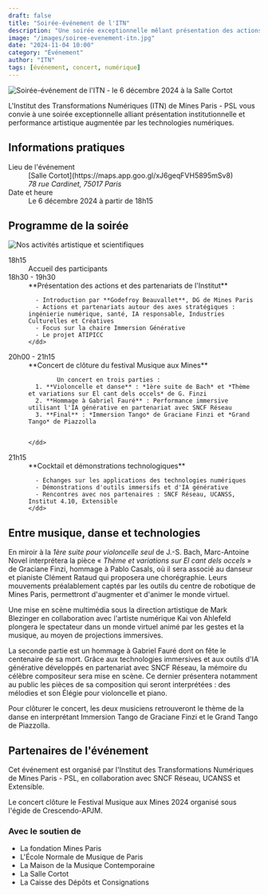 ```yaml
---
draft: false
title: "Soirée-événement de l'ITN"
description: "Une soirée exceptionnelle mêlant présentation des actions de l'Institut et concert immersif, suivie d'un cocktail networking avec démonstrations technologiques."
image: "/images/soiree-evenement-itn.jpg"
date: "2024-11-04 10:00"
category: "Événement"
author: "ITN"
tags: [événement, concert, numérique]
---
```



<Image
  src={heroImage}
  alt="Soirée-événement de l'ITN - le 6 décembre 2024 à la Salle Cortot"
  loading="eager"
/>

L'Institut des Transformations Numériques (ITN) de Mines Paris - PSL vous convie à une soirée exceptionnelle alliant présentation institutionnelle et performance artistique augmentée par les technologies numériques.

## Informations pratiques

<dl>
  <dt>Lieu de l'événement</dt>
  <dd>
    [Salle Cortot](https://maps.app.goo.gl/xJ6geqFVH5895mSv8)
    <address>78 rue Cardinet, 75017 Paris</address>
  </dd>

  <dt>Date et heure</dt>
  <dd>Le 6 décembre 2024 à partir de 18h15</dd>
</dl>

## Programme de la soirée

<Image
  src={concertImage}
  alt="Nos activités artistique et scientifiques"
  loading="lazy"
/>

<dl className="divide-y divide-gray-100">
  <div className="px-4 py-6 sm:grid sm:grid-cols-3 sm:gap-4 sm:px-6">
    <dt className="font-medium text-gray-900">
      <time datetime="2024-12-06T18:15">18h15</time>
    </dt>
    <dd className="mt-1 leading-6 text-gray-700 sm:col-span-2 sm:mt-0">
      Accueil des participants
    </dd>
  </div>

  <div className="px-4 py-6 sm:grid sm:grid-cols-3 sm:gap-4 sm:px-6">
    <dt className="font-medium text-gray-900">
      <time datetime="2024-12-06T18:30">18h30 - 19h30</time>
    </dt>
    <dd className="mt-1 leading-6 text-gray-700 sm:col-span-2 sm:mt-0">
      **Présentation des actions et des partenariats de l'Institut**

      - Introduction par **Godefroy Beauvallet**, DG de Mines Paris
      - Actions et partenariats autour des axes stratégiques : ingénierie numérique, santé, IA responsable, Industries Culturelles et Créatives
      - Focus sur la chaire Immersion Générative
      - Le projet ATIPICC
    </dd>

  </div>

  <div className="px-4 py-6 sm:grid sm:grid-cols-3 sm:gap-4 sm:px-6">
    <dt className="font-medium text-gray-900">
      <time datetime="2024-12-06T20:00">20h00 - 21h15</time>
    </dt>
    <dd className="mt-1 leading-6 text-gray-700 sm:col-span-2 sm:mt-0">
      **Concert de clôture du festival Musique aux Mines**

            Un concert en trois parties :
      1. **Violoncelle et danse** : *1ère suite de Bach* et *Thème et variations sur El cant dels occels* de G. Finzi
      2. **Hommage à Gabriel Fauré** : Performance immersive utilisant l'IA générative en partenariat avec SNCF Réseau
      3. **Final** : *Immersion Tango* de Graciane Finzi et *Grand Tango* de Piazzolla


    </dd>

  </div>

  <div className="px-4 py-6 sm:grid sm:grid-cols-3 sm:gap-4 sm:px-6">
    <dt className="font-medium text-gray-900">
      <time datetime="2024-12-06T21:15">21h15</time>
    </dt>
    <dd className="mt-1 leading-6 text-gray-700 sm:col-span-2 sm:mt-0">
      **Cocktail et démonstrations technologiques**

      - Échanges sur les applications des technologies numériques
      - Démonstrations d'outils immersifs et d'IA générative
      - Rencontres avec nos partenaires : SNCF Réseau, UCANSS, Institut 4.10, Extensible
    </dd>

  </div>
</dl>

## Entre musique, danse et technologies

En miroir à la _1ère suite pour violoncelle seul_ de J.-S. Bach, Marc-Antoine Novel interprétera la pièce « _Thème et variations sur El cant dels occels_ » de Graciane Finzi, hommage à Pablo Casals, où il sera associé au danseur et pianiste Clément Rataud qui proposera une chorégraphie. Leurs mouvements préalablement captés par les outils du centre de robotique de Mines Paris, permettront d'augmenter et d'animer le monde virtuel.

Une mise en scène multimédia sous la direction artistique de Mark Blezinger en collaboration avec l'artiste numérique Kai von Ahlefeld plongera le spectateur dans un monde virtuel animé par les gestes et la musique, au moyen de projections immersives.

La seconde partie est un hommage à Gabriel Fauré dont on fête le centenaire de sa mort. Grâce aux technologies immersives et aux outils d'IA générative développés en partenariat avec SNCF Réseau, la mémoire du célèbre compositeur sera mise en scène. Ce dernier présentera notamment au public les pièces de sa composition qui seront interprétées&nbsp;: des mélodies et son Élégie pour violoncelle et piano.

Pour clôturer le concert, les deux musiciens retrouveront le thème de la danse en interprétant Immersion Tango de Graciane Finzi et le Grand Tango de Piazzolla.

## Partenaires de l'événement

Cet événement est organisé par l'Institut des Transformations Numériques de Mines Paris - PSL, en collaboration avec SNCF Réseau, UCANSS et Extensible.

Le concert clôture le Festival Musique aux Mines 2024 organisé sous l'égide de Crescendo-APJM.

### Avec le soutien de

- La fondation Mines Paris
- L'École Normale de Musique de Paris
- La Maison de la Musique Contemporaine
- La Salle Cortot
- La Caisse des Dépôts et Consignations
